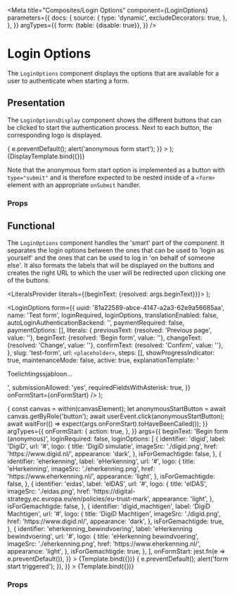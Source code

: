 


<Meta
  title="Composites/Login Options"
  component={LoginOptions}
  parameters={{
    docs: {
      source: {
        type: 'dynamic',
        excludeDecorators: true,
      },
    },
  }}
  argTypes={{
    form: {table: {disable: true}},
  }}
/>

# Login Options

The `LoginOptions` component displays the options that are available for a user to authenticate when
starting a form.

## Presentation

The `LoginOptionsDisplay` component shows the different buttons that can be clicked to start the
authentication process. Next to each button, the corresponding logo is displayed.

  <form
    onSubmit={e => {
      e.preventDefault();
      alert('anonymous form start');
    }}
  >
    <LoginOptionsDisplay
      loginAsYourselfOptions={loginAsYourselfOptions}
      loginAsGemachtigdeOptions={loginAsGemachtigdeOptions}
    />
  </form>
);

<Canvas>
  <Story
    name="Display"
    argTypes={{
      onFormStart: {table: {disable: true}},
    }}
    args={{
      loginAsYourselfOptions: [
        {
          identifier: 'digid',
          label: 'DigiD',
          logo: {
            appearance: 'dark',
            href: 'https://www.digid.nl/',
            title: 'DigiD',
            imageSrc: './digid.png',
          },
          url: '#',
        },
        {
          identifier: 'eHerkenning',
          label: 'eHerkenning',
          logo: {
            appearance: 'light',
            href: 'https://www.eherkenning.nl/',
            title: 'eHerkenning',
            imageSrc: './eherkenning.png',
          },
          url: '#',
        },
        {
          identifier: 'eidas',
          label: 'eIDAS',
          logo: {
            appearance: 'light',
            href: 'https://www.eherkenning.nl/',
            title: 'eIDAS',
            imageSrc: './eidas.png',
          },
          url: '#',
        },
        {
          identifier: 'anonymous',
          label: 'Begin form',
        },
      ],
      loginAsGemachtigdeOptions: [
        {
          identifier: 'digid_machtigen',
          label: 'DigiD Machtigen',
          logo: {
            appearance: 'dark',
            href: 'https://www.digid.nl/',
            title: 'DigiD Machtigen',
            imageSrc: './digid.png',
          },
          url: '#',
        },
      ],
    }}
  >
    {DisplayTemplate.bind({})}
  </Story>
</Canvas>

Note that the anonymous form start option is implemented as a button with `type="submit"` and is
therefore expected to be nested inside of a `<form>` element with an appropriate `onSubmit` handler.

### Props

<ArgsTable of={LoginOptionsDisplay} />

## Functional

The `LoginOptions` component handles the 'smart' part of the component. It separates the login
options between the ones that can be used to 'login as yourself' and the ones that can be used to
log in 'on behalf of someone else'. It also formats the labels that will be displayed on the buttons
and creates the right URL to which the user will be redirected upon clicking one of the buttons.

  <LiteralsProvider literals={{beginText: {resolved: args.beginText}}}>
    <Story />
  </LiteralsProvider>
);

  <LoginOptions
    form={{
      uuid: '81a22589-abce-4147-a2a3-62e9a56685aa',
      name: 'Test form',
      loginRequired,
      loginOptions,
      translationEnabled: false,
      autoLoginAuthenticationBackend: '',
      paymentRequired: false,
      paymentOptions: [],
      literals: {
        previousText: {resolved: 'Previous page', value: ''},
        beginText: {resolved: 'Begin form', value: ''},
        changeText: {resolved: 'Change', value: ''},
        confirmText: {resolved: 'Confirm', value: ''},
      },
      slug: 'test-form',
      url: `<placeholder>`,
      steps: [],
      showProgressIndicator: true,
      maintenanceMode: false,
      active: true,
      explanationTemplate: '<p>Toelichtingssjabloon...</p>',
      submissionAllowed: 'yes',
      requiredFieldsWithAsterisk: true,
    }}
    onFormStart={onFormStart}
  />
);

<Canvas>
  <Story
    name="Functional"
    decorators={[LiteralDecorator]}
    play={async ({args, canvasElement}) => {
      const canvas = within(canvasElement);
      let anonymousStartButton = await canvas.getByRole('button');
      await userEvent.click(anonymousStartButton);
      await waitFor(() => expect(args.onFormStart).toHaveBeenCalled());
    }}
    argTypes={{
      onFormStart: {
        action: true,
      },
    }}
    args={{
      beginText: 'Begin form (anonymous)',
      loginRequired: false,
      loginOptions: [
        {
          identifier: 'digid',
          label: 'DigiD',
          url: '#',
          logo: {
            title: 'DigiD simulatie',
            imageSrc: './digid.png',
            href: 'https://www.digid.nl/',
            appearance: 'dark',
          },
          isForGemachtigde: false,
        },
        {
          identifier: 'eherkenning',
          label: 'eHerkenning',
          url: '#',
          logo: {
            title: 'eHerkenning',
            imageSrc: './eherkenning.png',
            href: 'https://www.eherkenning.nl/',
            appearance: 'light',
          },
          isForGemachtigde: false,
        },
        {
          identifier: 'eidas',
          label: 'eIDAS',
          url: '#',
          logo: {
            title: 'eIDAS',
            imageSrc: './eidas.png',
            href: 'https://digital-strategy.ec.europa.eu/en/policies/eu-trust-mark',
            appearance: 'light',
          },
          isForGemachtigde: false,
        },
        {
          identifier: 'digid_machtigen',
          label: 'DigiD Machtigen',
          url: '#',
          logo: {
            title: 'DigiD Machtigen',
            imageSrc: './digid.png',
            href: 'https://www.digid.nl/',
            appearance: 'dark',
          },
          isForGemachtigde: true,
        },
        {
          identifier: 'eherkenning_bewindvoering',
          label: 'eHerkenning bewindvoering',
          url: '#',
          logo: {
            title: 'eHerkenning bewindvoering',
            imageSrc: './eherkenning.png',
            href: 'https://www.eherkenning.nl/',
            appearance: 'light',
          },
          isForGemachtigde: true,
        },
      ],
      onFormStart: jest.fn(e => e.preventDefault()),
    }}
  >
    {Template.bind({})}
  </Story>
</Canvas>

<Canvas>
  <Story
    name="No \'machtigen\' options"
    decorators={[LiteralDecorator]}
    argTypes={{
      onFormStart: {
        action: true,
      },
    }}
    args={{
      beginText: '(anonymous)',
      loginRequired: true,
      loginOptions: [
        {
          identifier: 'digid',
          label: 'DigiD',
          url: '#',
          logo: {
            title: 'DigiD simulatie',
            imageSrc: './digid.png',
            href: 'https://www.digid.nl/',
            appearance: 'dark',
          },
          isForGemachtigde: false,
        },
      ],
      onFormStart: jest.fn(e => {
        e.preventDefault();
        alert('form start triggered');
      }),
    }}
  >
    {Template.bind({})}
  </Story>
</Canvas>

### Props

<ArgsTable of={LoginOptions} />
